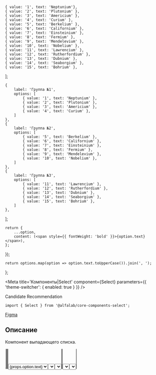 


    { value: '1', text: 'Neptunium'},
    { value: '2', text: 'Plutonium' },
    { value: '3', text: 'Americium' },
    { value: '4', text: 'Curium' },
    { value: '5', text: 'Berkelium' },
    { value: '6', text: 'Californium' },
    { value: '7', text: 'Einsteinium' },
    { value: '8', text: 'Fermium' },
    { value: '9', text: 'Mendelevium' },
    { value: '10', text: 'Nobelium' },
    { value: '11', text: 'Lawrencium' },
    { value: '12', text: 'Rutherfordium' },
    { value: '13', text: 'Dubnium' },
    { value: '14', text: 'Seaborgium' },
    { value: '15', text: 'Bohrium' },
];

    {
        label: 'Группа №1',
        options: [
            { value: '1', text: 'Neptunium' },
            { value: '2', text: 'Plutonium' },
            { value: '3', text: 'Americium' },
            { value: '4', text: 'Curium' },
        ]
    },
    {
        label: 'Группа №2',
        options: [
            { value: '5', text: 'Berkelium' },
            { value: '6', text: 'Californium' },
            { value: '7', text: 'Einsteinium' },
            { value: '8', text: 'Fermium' },
            { value: '9', text: 'Mendelevium' },
            { value: '10', text: 'Nobelium' },
        ]
    },
    {
        label: 'Группа №3',
        options: [
            { value: '11', text: 'Lawrencium' },
            { value: '12', text: 'Rutherfordium' },
            { value: '13', text: 'Dubnium' },
            { value: '14', text: 'Seaborgium' },
            { value: '15', text: 'Bohrium' },
        ]
    },
];

    return {
        ...option,
        content: (<span style={{ fontWeight: 'bold' }}>{option.text}</span>),
    };
});

    return options.map(option => option.text.toUpperCase()).join(', ');
};


<Meta
    title='Компоненты|Select'
    component={Select}
    parameters={{ 'theme-switcher': { enabled: true } }}
/>

<Title>
    Select ({name}@{version})
</Title>

<Status>
  Candidate Recommendation
</Status>

```tsx
import { Select } from '@alfalab/core-components-select';
```

<Design>
  <a href="https://www.figma.com/file/hqSP3L6qu8UcL3sf18Su1M/Web-Components?node-id=719%3A0">Figma</a>
</Design>

## Описание

Компонент выпадающего списка.

<Story name='Песочница'>
    <Select
        block={boolean('block', false)}
        size={select('size', ['s', 'm', 'l'], 's')}
        disabled={boolean('disabled', false)}
        className={text('className', '')}
        options={options}
        multiple={boolean('multiple', false)}
        allowUnselect={boolean('allowUnselect', true)}
        closeOnSelect={boolean('closeOnSelect', true)}
        Arrow={boolean('Arrow', true) ? Arrow : () => null}
        circularNavigation={boolean('circularNavigation', false)}
        nativeSelect={boolean('nativeSelect', false)}
        placeholder={text('placeholder', 'Выберите элемент')}
        label={text('label', 'Элемент')}
        onChange={action('change')}
        onOpen={action('open')}
    />
</Story>

---

<Props components={{
    Select,
    Field,
    OptionsList,
    Optgroup,
    Option
}} />

## Использование

В случае, если нужно собрать селект под очень специфичный кейс - за основу стоит взять компонент `BaseSelect`,
который содержит только основные пропсы и позволяет заменить или настроить почти что угодно.

Компонент `Select` является преднастроенной оберткой над `BaseSelect`

---

По умолчанию - селект `multiple=false` закрывается после выбора, а при `multiple=true` - остается открытым.
Изменить это поведение можно с помощью `closeOnSelect`.

<Preview>
    <div style={{ height: 300, width: 300 }}>
        <Select
            options={options}
            multiple={true}
            placeholder='Выберите элемент'
            allowUnselect={true}
        />
    </div>
</Preview>

### Controlled-way

Компонент может быть использован как controlled с помощью `onChange` и `selected`:

<Preview>
    <div style={{ height: 180, width: 300 }}>
        {React.createElement(() => {
            const [selected, setSelected] = React.useState([options[8], options[9]]);
            const handleChange = (event, payload) => {
                setSelected(payload.selected);
            };
            return (
                <Select
                    block={true}
                    options={options}
                    placeholder='Выберите элемент'
                    label='controlled'
                    multiple={true}
                    onChange={handleChange}
                    selected={selected}
                />
            );
        })}
    </div>
</Preview>

### Использование в форме

Чтобы использовать селект внутри формы - следует указать атрибут `name`

<Preview>
    <div style={{ height: 180, width: 300 }}>
        {React.createElement(() => {
            const options = [
                { value: 'value1', text: 'Neptunium'},
                { value: 'value2', text: 'Plutonium' },
                { value: 'value3', text: 'Americium' },
            ];
            const [serialized, setSerialized] = React.useState();
            const onSubmit = (event) => {
                event.preventDefault();
                const form = event.target;
                const formData = new FormData(form);
                setSerialized(new URLSearchParams(formData).toString());
            };
            return (
                <div>
                    <form onSubmit={onSubmit}>
                        <Select
                            block={true}
                            options={options}
                            placeholder='Выберите элемент'
                            name='select'
                            multiple={true}
                        />
                        <button type="submit">Отправить</button>
                    </form>
                    <div>serialized: {serialized}</div>
                </div>
            );
        })}
    </div>
</Preview>

## Настройка рендера

Помимо текста, компонент позволяет использовать html в качестве поля `content` у вариантов выбора

<Preview>
    <div style={{ height: 180, width: 200 }}>
        {React.createElement(() => {
            return (
                <Select
                    block={true}
                    options={optionsWithHtml}
                    label='html'
                    multiple={true}
                />
            );
        })}
    </div>
</Preview>

Стандартный компонент **Field** позволяет управлять рендером выбранных пунктов с помощью `valueRenderer`

<Preview>
    <div style={{ height: 180 }}>
        {React.createElement(() => {
            const OptionWithIcon = ({ text, value }) => (
                <span style={{ display: 'flex' }} key={value}>
                    <Icon />
                    {text}
                </span>
            );
            const renderOption = (props) => (
                <Option {...props}>
                    <OptionWithIcon key={props.option.value} {...props.option} />
                </Option>
            );
            const renderField = (props) => (
                <Field {...props} valueRenderer={(options) => options.map(OptionWithIcon)} />
            );
            return (
                <Select
                    options={options}
                    label='С иконкой'
                    Field={renderField}
                    Option={renderOption}
                />
            );
        })}
    </div>
</Preview>

Селект позволяет заменять или кастомизировать компоненты **Field**, **Option**, **OptionsList**, **Optgroup**, **Arrow**

<Preview>
    <div style={{ height: 180 }}>
        <Container>
            <Row align="middle">
                <Col>
                    {React.createElement(() => {
                        const renderBoldOption = (props) => (<Option {...props}><b>{props.option.text}</b></Option>);
                        return (
                            <Select
                                options={options}
                                label='Bold options'
                                Option={renderBoldOption}
                                allowUnselect={true}
                            />
                        );
                    })}
                </Col>
                <Col>
                    <Select
                        options={options}
                        label='With addons'
                        allowUnselect={true}
                        Field={(props) => <Field {...props} leftAddons={props.selected.length > 0 && <Icon/>} />}
                    />
                </Col>
                <Col>
                    {React.createElement(() => {
                        const CustomField = ({ selected }) => {
                            return (
                                <span style={{ border: '1px solid #ff4784', display: 'block' }}>
                                    {selected.length === 0 ? 'Custom field.' : ' Selected: '}
                                    {joinOptions(selected)}
                                </span>
                            );
                        };
                        return (
                            <Select
                                options={options}
                                multiple={true}
                                label='CustomField'
                                Field={CustomField}
                            />
                        );
                    })}
                </Col>
            </Row>
        </Container>
    </div>
</Preview>

## Группы

Группированный селект

```jsx
const groups = [{
    label: 'Группа №1',
    options: [
        { value: '1', text: 'Neptunium' },
        { value: '2', text: 'Plutonium' },
    ]
},
{
    label: 'Группа №2',
    options: [
        { value: '3', text: 'Berkelium' },
        { value: '4', text: 'Californium' },
    ]
}]
```

<Preview>
    <div style={{ height: 180 }}>
        <Select
            options={groups}
            label='Optgroup'
            multiple={true}
        />
    </div>
</Preview>

## Нативный селект

Рендерит нативный селект вместо выпадающего меню. (на десктопе использовать только с multiple=false)

<Preview>
    <Select
        options={groups}
        label='native'
        nativeSelect={true}
    />
</Preview>

## Рендер длинных списков

Используйте `OptionsList={VirtualOptionsList}` для рендера большого количества данных

<Preview>
    <Container>
        <Row align='middle'>
            <Col>
                <div
                    style={{
                        height: 400,
                        width: 240,
                    }}
                >
                    {React.createElement(() => {
                        const options = new Array(10000).fill().map((_, index) => {
                            const variableSizeText = `Вы восхитительны! `.repeat(
                                Math.round(Math.random() * 10),
                            );
                            return {
                                value: index,
                                text: `${index}. ${variableSizeText}`,
                            };
                        });
                        return (
                            <Select
                                label='virtual 10k'
                                block={true}
                                options={options}
                                circularNavigation={true}
                                OptionsList={VirtualOptionsList}
                                allowUnselect={true}
                            />
                        );
                    })}
                </div>
            </Col>
            <Col>
                <div
                    style={{
                        height: 400,
                        width: 240,
                    }}
                >
                    {React.createElement(() => {
                        return (
                            <Select
                                label='virtual with groups'
                                block={true}
                                options={groups}
                                multiple={true}
                                allowUnselect={true}
                                circularNavigation={true}
                                OptionsList={VirtualOptionsList}
                            />
                        );
                    })}
                </div>
            </Col>
        </Row>
    </Container>
</Preview>
